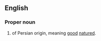 ==English==

===Proper noun===
{{en-proper noun}}

# {{given name|male}} of Persian origin, meaning [[good]] [[nature]]d.